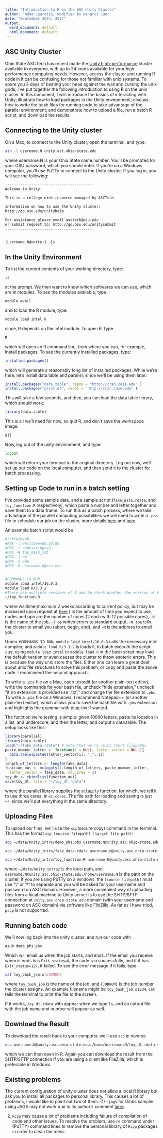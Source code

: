 ---
title: "Introduction to R on the ASC Unity Cluster"
author: "Adam Lauretig, modified by Hengrui Luo"
date: "September 30th, 2017"
output:
  word_document: default
  html_document: default
---

## ASC Unity Cluster

Ohio State ASC tech has recent made the [Unity high-performance](https://osuasc.teamdynamix.com/TDClient/KB/?CategoryID=4582 "Unity") cluster available to everyone, with up to 24 cores available for your high performance computing needs.  However, access the cluster and running R code in it can be confusing for those not familiar with unix systems. To spare you 3 days of beating your head against the wall and cursing the unix gods, I've put together the following introduction to using R on the unix cluster.  In this document, I will: introduce the basics of interacting with Unity; illustrate how to load packages in the Unity environment; discuss how to write the bash files for running code to take advantage of the parallel environment; and demonstrate how to upload a file, run a batch R script, and download the results.

## Connecting to the Unity cluster

On a Mac, to connect to the Unity cluster, open the terminal, and type:

```{bash, eval=FALSE}
ssh -l username.N unity.asc.ohio-state.edu

```
where username.N is your Ohio State name.number.  You'll be prompted for your OSU password, which you should enter. If you're on a Windows computer, you'll use PuTTy to connect to the Unity cluster.  If you log in, you will see the following:
```{bash, eval = FALSE}
-----------------------------------------
Welcome to Unity.

This is a college-wide resource managed by ASCTech

Information on how to use the Unity Cluster:
http://go.osu.edu/unityhelp

For assistance please email asctech@osu.edu
or submit request to: http://go.osu.edu/unitysubmit
-----------------------------------------


[username.N@unity-1 ~]$ 

```


## In the Unity Environment
To list the current contents of your working directory, type: 
```{bash, eval = FALSE}
ls
```

at the prompt. We then want to know which softwares we can use, which are in *modules*.  To see the modules available, type:
```{bash, eval = FALSE}
module avail
```

and to load the R module, type:
```{bash, eval = FALSE}
module load intel R
```
since, R depends on the intel module. To open R, type
```{bash, eval = FALSE}
R
```
which will open an R command line, from where you can, for example, install packages.  To see the currently installed packages, type:
```{r, eval = FALSE}
installed.packages()
```
which will generate a reasonably long list of installed packages.  While we're here, let's install data.table and parallel, since we'll be using them later:
```{r, eval = FALSE}
install.packages("data.table", repos = "http://cran.case.edu" )
install.packages("parallel", repos = "http://cran.case.edu" )

```
This will take a few seconds, and then, you can load the data.table library, which should work:
```{r, eval = FALSE}
library(data.table)
```
This is all we'll need for now, so quit R, and don't save the workspace image:
```{r, eval = FALSE}
q()
```

Now, log out of the unity environment, and type:
```{bash, eval = FALSE}
logout
```
which will return your terminal to the original directory.  Log out now, we'll set up our code on the local computer, and then send it to the cluster for batch processing.

## Setting up Code to run in a batch setting

I've provided some sample data, and a sample script (`fake_data.rdata`, and `toy_function.R` respectively), which paste a number and letter together and save them to a data frame. To run this as a batch process, where we take advantage of the parallel computing possibilities we will need to write a `.pbs` file to schedule our job on the cluster, more details [here](https://osuasc.teamdynamix.com/TDClient/KB/ArticleDet?ID=23180 "Unity cluster") and [here](https://www.osc.edu/content/batch-tutorial "OSC tutorial").

An example batch script would be 
```{bash pbs_file, eval=FALSE}
#!/bin/bash
#PBS -l walltime=00:10:00
#PBS -l nodes=1:ppn=3
#PBS -N toy_bash_job
#PBS -j oe 
#PBS -m abe
#PBS -M username.N@osu.edu


#COMMANDS TO RUN
module load intel/16.0.3 
module load R/3.3.2 
#There are multiple versions of R and do check whether the version of R is compatible with the code you are going to execute.
~/toy_function.R
```
where walltime(maximum 2 weeks according to current policy, but may be increased upon request at [here](https://go.osu.edu/unitysubmit) ) is the amount of time you expect to use, nodes and ppn are the number of cores (2 each with 12 possible cores), `-N` is the name of the job, `-j oe` writes errors to standard output, `-m abe` tells the cluster to email you (abort, begin, end), and `-M` is the address to email you.  

Under `#COMMANDS TO RUN`, `module load intel/16.0.3` calls the necessary intel compiler, and `module load R/3.3.2` is loads `R`, to batch execute the script.  Just using `module load intel` or `module load R` in the bash script may load the default version or even causes the cluster to throw esoteric errors. This is because the way unix store the files.
Either one can learn a great deal about unix file structures to solve this problem, or copy and paste the above code.  I recommend the second approach.

To write a `.pbs` file on a Mac, open textedit (or another plain-text editor), write the commands for your bash file, uncheck "hide extension," uncheck "if no extension is provided use '.txt'," and change the file extension to `.pbs`.
To write a `.pbs` file on a Windows, I recommend Notepad++ (or another plain-text editor), which allows you to save the bash file with `.pbs` extension and highlights the grammar with plug-ins if wanted.

The function we're testing is simple: given 10000 letters, paste its location in a list, and underscore, and then the letter, and output a data.table. The setup looks like this:
```{r toy_function, eval = FALSE}
library(parallel)
library(data.table)
load("~/fake_data.rdata") # note that we're using short filepaths
paste_number_letter <- function(i = NULL, letter_vector = NULL){
  data.table(paste0(letter_vector[i], "_", i))
}
length_of_letters <- length(fake_data)
function_out <- mclapply(1:length_of_letters, paste_number_letter, 
  letter_vector = fake_data, mc.cores = 3)
toy_dt <- rbindlist(function_out)
save(toy_dt, file = "~/toy_dt.rdata")
```
where the parallel library supplies the `mclapply` function, for which, we tell it to use three cores, in `mc.cores`.  The file path for loading and saving is just `~/`, since we'll put everything in the same directory.

## Uploading Files

To upload our files, we'll use the `scp`(secure copy) command in the terminal. This has the format `scp [source filepath] [target file path]`:

```{bash scp_example, eval = FALSE}
scp ~/data/Unity_intro/demo_pbs.pbs username.N@unity.asc.ohio-state.edu:/home/username.N

scp ~/data/Unity_intro/fake_data.rdata username.N@unity.asc.ohio-state.edu:/home/username.N

scp ~/data/Unity_intro/toy_function.R username.N@unity.asc.ohio-state.edu:/home/username.N

```
where `~/data/Unity_intro/` is the local path, and `username.N@unity.asc.ohio-state.edu:/home/username.N` is the path on the cluster.
If you are using PuTTy on a windows, the `[source filepath]` must use "\\" or "/" to separate and you will be asked for your username and password on ASC domain. However, a more convenient way of uploading files from a local machine to Unity server is to use the SHTP/SFTP connection at `unity.asc.ohio-state.edu` domain (with your username and password on ASC domain) via software like [FileZilla](https://filezilla-project.org/). As far as I have tried, `pscp` is not supported.

## Running batch code

We'll now log back into the unity cluster, and run our code with
```{bash run_pbs, eval = FALSE}
qsub demo_pbs.pbs
```

Which will email us when the job starts, and ends. If the email you receive when is ends has `Exit_status=0`, the code ran successfully, and if it has `Exit_status=127`, it failed.  To see the error message if it fails, type

```{bash check_errors, eval = FALSE}
cat toy_bash_job.o[JOBNUM]
```
where `toy_bash_job` is the name of the job, and `[JOBNUM]` is the job number the cluster assigns. An example filename might be `toy_bash_job.o1234`. `cat` tells the terminal to print the file to the screen.

If it works, `toy_dt.rdata` with appear when we type `ls`, and an output file with the job name and number will appear as well.

## Download the Result

To download the result back to your computer, we'll use `scp` in reverse
```{bash scp_download, eval = FALSE}
scp username.N@unity.asc.ohio-state.edu:/home/username.N/toy_dt.rdata ~/data/Unity_intro/ 

```
which we can then open in R. Again you can download the result from the SHTP/SFTP connection if you are using a client like FileZilla, which is preferable in Windows.

## Existing problems
The current configuration of unity cluster does not allow a local R library but ask you to install all packages to personal library. This causes a lot of problems, I would like to point out two of them.
(1) `rjags` for Gibbs sampler using JAGS may not work due to its author's comment [here](https://sourceforge.net/p/mcmc-jags/bugs/38/).

(2) `Rcpp` may cause a lot of problems including failure of compilation of code and other issues. To resolve the problem, use `rm` command under (PuTTY) command lines to remove the personal library of `Rcpp` packages in order to clean the mess.
